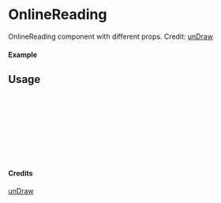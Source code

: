 
<Meta of={OnlineReading} title="unDraw/OnlineReading" />

# OnlineReading

OnlineReading component with different props.
Credit: [unDraw](https://undraw.co/illustrations)

#### Example

<Canvas of={OnlineReading.Primary} />

## Usage

```ts
import { OnlineReading } from "yadl-ui";

const Example = () => {
  return (
      <OnlineReading />
  );
};

export default Example;
```

#### Credits
[unDraw](https://undraw.co/illustrations)
